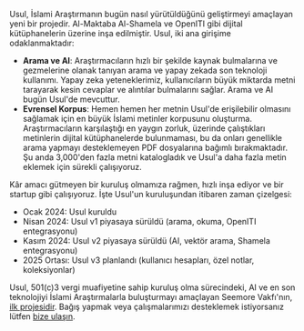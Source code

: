 Usul, İslami Araştırmanın bugün nasıl yürütüldüğünü geliştirmeyi amaçlayan yeni bir projedir. Al-Maktaba Al-Shamela ve OpenITI gibi dijital kütüphanelerin üzerine inşa edilmiştir. Usul, iki ana girişime odaklanmaktadır:

- **Arama ve AI**: Araştırmacıların hızlı bir şekilde kaynak bulmalarına ve gezmelerine olanak tanıyan arama ve yapay zekada son teknoloji kullanımı. Yapay zeka yeteneklerimiz, kullanıcıların büyük miktarda metni tarayarak kesin cevaplar ve alıntılar bulmalarını sağlar. Arama ve AI bugün Usul'de mevcuttur.
- **Evrensel Korpus**: Hemen hemen her metnin Usul'de erişilebilir olmasını sağlamak için en büyük İslami metinler korpusunu oluşturma. Araştırmacıların karşılaştığı en yaygın zorluk, üzerinde çalıştıkları metinlerin dijital kütüphanelerde bulunmaması, bu da onları genellikle arama yapmayı desteklemeyen PDF dosyalarına bağımlı bırakmaktadır. Şu anda 3,000'den fazla metni katalogladık ve Usul'a daha fazla metin eklemek için sürekli çalışıyoruz.

Kâr amacı gütmeyen bir kuruluş olmamıza rağmen, hızlı inşa ediyor ve bir startup gibi çalışıyoruz. İşte Usul'un kuruluşundan itibaren zaman çizelgesi:

- Ocak 2024: Usul kuruldu
- Nisan 2024: Usul v1 piyasaya sürüldü (arama, okuma, OpenITI entegrasyonu)
- Kasım 2024: Usul v2 piyasaya sürüldü (AI, vektör arama, Shamela entegrasyonu)
- 2025 Ortası: Usul v3 planlandı (kullanıcı hesapları, özel notlar, koleksiyonlar)

Usul, 501(c)3 vergi muafiyetine sahip kuruluş olma sürecindeki, AI ve en son teknolojiyi İslami Araştırmalarla buluşturmayı amaçlayan Seemore Vakfı'nın, <a href="https://digitalseem.org" target="_blank">ilk projesidir</a>. Bağış yapmak veya çalışmalarımızı desteklemek istiyorsanız lütfen <a href="mailto:contact@digitalseem.org" target="_blank">bize ulaşın</a>.

